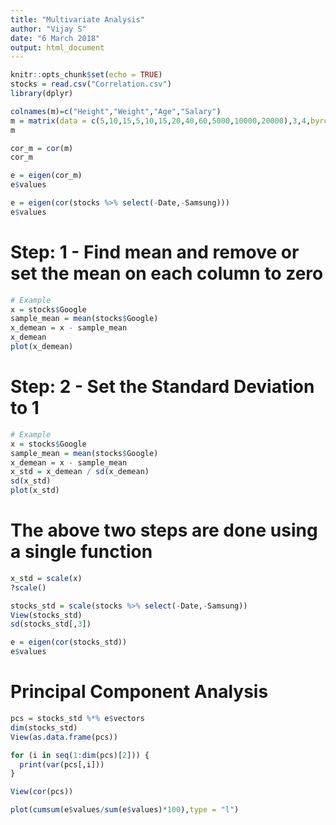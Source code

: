 ---
title: "Multivariate Analysis"
author: "Vijay S"
date: "6 March 2018"
output: html_document
---

```{r setup, include=FALSE}
knitr::opts_chunk$set(echo = TRUE)
stocks = read.csv("Correlation.csv")
library(dplyr)
```

```{r}
colnames(m)=c("Height","Weight","Age","Salary")
m = matrix(data = c(5,10,15,5,10,15,20,40,60,5000,10000,20000),3,4,byrow = F)
m
```

```{r}
cor_m = cor(m)
cor_m
```
```{r}
e = eigen(cor_m)
e$values
```
```{r}
e = eigen(cor(stocks %>% select(-Date,-Samsung)))
e$values
```

# Step: 1 - Find mean and remove or set the mean on each column to zero
```{r}
# Example
x = stocks$Google
sample_mean = mean(stocks$Google)
x_demean = x - sample_mean
x_demean
plot(x_demean)
```
# Step: 2 - Set the Standard Deviation to 1
```{r}
# Example
x = stocks$Google
sample_mean = mean(stocks$Google)
x_demean = x - sample_mean
x_std = x_demean / sd(x_demean)
sd(x_std)
plot(x_std)
```
# The above two steps are done using a single function
```{r}
x_std = scale(x)
?scale()
```

```{r}
stocks_std = scale(stocks %>% select(-Date,-Samsung))
View(stocks_std)
sd(stocks_std[,3])

e = eigen(cor(stocks_std))
e$values
```
# Principal Component Analysis
```{r}
pcs = stocks_std %*% e$vectors
dim(stocks_std)
View(as.data.frame(pcs))

for (i in seq(1:dim(pcs)[2])) {
  print(var(pcs[,i]))
}

View(cor(pcs))
```

```{r}
plot(cumsum(e$values/sum(e$values)*100),type = "l")
```


